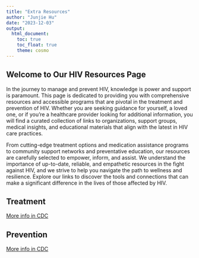 ```yaml
---
title: "Extra Resources"
author: "Junjie Hu"
date: "2023-12-03"
output: 
  html_document:
    toc: true
    toc_float: true
    theme: cosmo
---
```



## Welcome to Our HIV Resources Page

In the journey to manage and prevent HIV, knowledge is power and support is paramount. This page is dedicated to providing you with comprehensive resources and accessible programs that are pivotal in the treatment and prevention of HIV. Whether you are seeking guidance for yourself, a loved one, or if you're a healthcare provider looking for additional information, you will find a curated collection of links to organizations, support groups, medical insights, and educational materials that align with the latest in HIV care practices.

From cutting-edge treatment options and medication assistance programs to community support networks and preventative education, our resources are carefully selected to empower, inform, and assist. We understand the importance of up-to-date, reliable, and empathetic resources in the fight against HIV, and we strive to help you navigate the path to wellness and resilience. Explore our links to discover the tools and connections that can make a significant difference in the lives of those affected by HIV.

## Treatment
[More info in CDC](https://www.cdc.gov/hiv/basics/livingwithhiv/treatment.html)

## Prevention
[More info in CDC](https://www.cdc.gov/hiv/basics/prevention.html)
